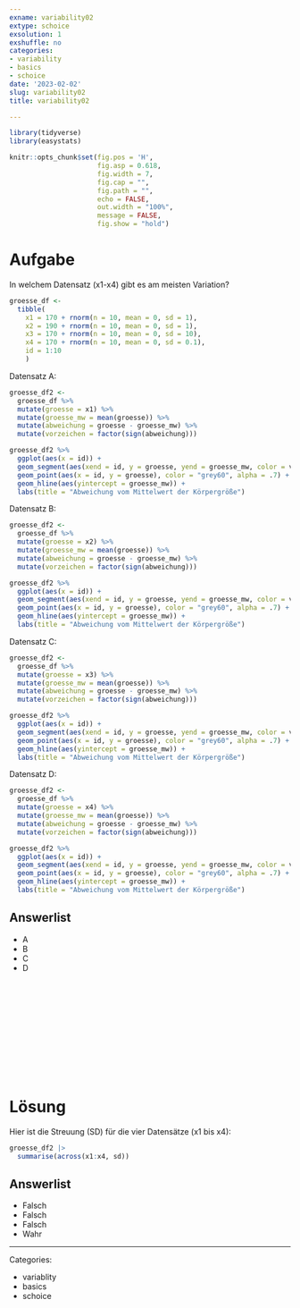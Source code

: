 ```yaml
---
exname: variability02
extype: schoice
exsolution: 1
exshuffle: no
categories:
- variability
- basics
- schoice
date: '2023-02-02'
slug: variability02
title: variability02

---
```





```r
library(tidyverse)
library(easystats)
```


```r
knitr::opts_chunk$set(fig.pos = 'H',
                      fig.asp = 0.618,
                      fig.width = 7,
                      fig.cap = "", 
                      fig.path = "",
                      echo = FALSE,
                      out.width = "100%",
                      message = FALSE,
                      fig.show = "hold")

```






# Aufgabe

In welchem Datensatz (x1-x4) gibt es am meisten Variation?



```r

groesse_df <-
  tibble(
    x1 = 170 + rnorm(n = 10, mean = 0, sd = 1),
    x2 = 190 + rnorm(n = 10, mean = 0, sd = 1),
    x3 = 170 + rnorm(n = 10, mean = 0, sd = 10),
    x4 = 170 + rnorm(n = 10, mean = 0, sd = 0.1),    
    id = 1:10
    )


```


Datensatz A:

```r
groesse_df2 <-
  groesse_df %>% 
  mutate(groesse = x1) %>% 
  mutate(groesse_mw = mean(groesse)) %>% 
  mutate(abweichung = groesse - groesse_mw) %>% 
  mutate(vorzeichen = factor(sign(abweichung)))

groesse_df2 %>% 
  ggplot(aes(x = id)) +
  geom_segment(aes(xend = id, y = groesse, yend = groesse_mw, color = vorzeichen)) +
  geom_point(aes(x = id, y = groesse), color = "grey60", alpha = .7) +
  geom_hline(aes(yintercept = groesse_mw)) +
  labs(title = "Abweichung vom Mittelwert der Körpergröße")
```



Datensatz B:

```r
groesse_df2 <-
  groesse_df %>% 
  mutate(groesse = x2) %>% 
  mutate(groesse_mw = mean(groesse)) %>% 
  mutate(abweichung = groesse - groesse_mw) %>% 
  mutate(vorzeichen = factor(sign(abweichung)))

groesse_df2 %>% 
  ggplot(aes(x = id)) +
  geom_segment(aes(xend = id, y = groesse, yend = groesse_mw, color = vorzeichen)) +
  geom_point(aes(x = id, y = groesse), color = "grey60", alpha = .7) +
  geom_hline(aes(yintercept = groesse_mw)) +
  labs(title = "Abweichung vom Mittelwert der Körpergröße")
```


Datensatz C:

```r
groesse_df2 <-
  groesse_df %>% 
  mutate(groesse = x3) %>% 
  mutate(groesse_mw = mean(groesse)) %>% 
  mutate(abweichung = groesse - groesse_mw) %>% 
  mutate(vorzeichen = factor(sign(abweichung)))

groesse_df2 %>% 
  ggplot(aes(x = id)) +
  geom_segment(aes(xend = id, y = groesse, yend = groesse_mw, color = vorzeichen)) +
  geom_point(aes(x = id, y = groesse), color = "grey60", alpha = .7) +
  geom_hline(aes(yintercept = groesse_mw)) +
  labs(title = "Abweichung vom Mittelwert der Körpergröße")
```




Datensatz D:

```r
groesse_df2 <-
  groesse_df %>% 
  mutate(groesse = x4) %>% 
  mutate(groesse_mw = mean(groesse)) %>% 
  mutate(abweichung = groesse - groesse_mw) %>% 
  mutate(vorzeichen = factor(sign(abweichung)))

groesse_df2 %>% 
  ggplot(aes(x = id)) +
  geom_segment(aes(xend = id, y = groesse, yend = groesse_mw, color = vorzeichen)) +
  geom_point(aes(x = id, y = groesse), color = "grey60", alpha = .7) +
  geom_hline(aes(yintercept = groesse_mw)) +
  labs(title = "Abweichung vom Mittelwert der Körpergröße")
```


Answerlist
----------
* A
* B
* C
* D





</br>
</br>
</br>
</br>
</br>
</br>
</br>
</br>
</br>
</br>

# Lösung




Hier ist die Streuung (SD) für die vier Datensätze (x1 bis x4):

```r
groesse_df2 |> 
  summarise(across(x1:x4, sd))
```


Answerlist
----------


* Falsch
* Falsch
* Falsch
* Wahr






---

Categories: 

- variablity
- basics
- schoice


